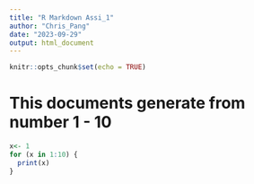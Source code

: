 ```yaml
---
title: "R Markdown Assi_1"
author: "Chris_Pang"
date: "2023-09-29"
output: html_document
---
```


```r
knitr::opts_chunk$set(echo = TRUE)
```


# This documents generate from number 1 - 10


```R
x<- 1
for (x in 1:10) {
  print(x)
}

```




